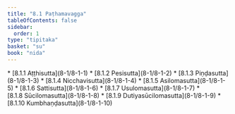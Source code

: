 ```yaml
---
title: "8.1 Paṭhamavagga"
tableOfContents: false
sidebar:
  order: 1
type: "tipitaka"
basket: "su"
book: "nida"
---
```



<DynamicBreadcrumb />



<TableOfContents book="nida" section="8.1">
* [8.1.1 Aṭṭhisutta](8-1/8-1-1)
* [8.1.2 Pesisutta](8-1/8-1-2)
* [8.1.3 Piṇḍasutta](8-1/8-1-3)
* [8.1.4 Nicchavisutta](8-1/8-1-4)
* [8.1.5 Asilomasutta](8-1/8-1-5)
* [8.1.6 Sattisutta](8-1/8-1-6)
* [8.1.7 Usulomasutta](8-1/8-1-7)
* [8.1.8 Sūcilomasutta](8-1/8-1-8)
* [8.1.9 Dutiyasūcilomasutta](8-1/8-1-9)
* [8.1.10 Kumbhaṇḍasutta](8-1/8-1-10)
</TableOfContents>